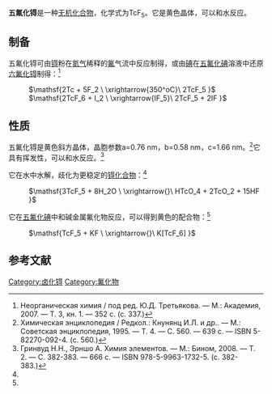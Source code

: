 {{Chembox
| Name = 
| NameEn = Technetium pentafluoride
| ImageFile = 
|  ImageSize = 
|  ImageAlt = 
| IUPACName = 
| IUPACNameZh = 
| OtherNames = 氟化锝(V)
| Section1 = {{Chembox Identifiers
|   CASNo = 31052-14-9
|   CASNo_Ref = {{cascite}}
|   PubChem = 
|   SMILES =  }}
| Section2 = {{Chembox Properties
|   Formula = TcF<sub>5</sub>
|   MolarMass = 192.899
|   Appearance = 黄色晶体
|   Density = 
|   MeltingPtC = 50
|   BoilingPt = 
|   Solubility =  }}
| Section3 = {{Chembox Hazards
|   MainHazards = 
|   FlashPt = 
|   Autoignition =  }}
}}
'''五氟化锝'''是一种[[无机化合物|无机化合物]]，化学式为TcF<sub>5</sub>。它是黄色晶体，可以和水反应。

==制备==
五氟化锝可由[[锝|锝]]粉在[[氮气|氮气]]稀释的[[氟|氟]]气流中反应制得，或由[[碘|碘]]在[[五氟化碘|五氟化碘]]溶液中还原[[六氟化锝|六氟化锝]]制得：<ref name=Третьяков>Неорганическая химия / под ред. Ю.Д. Третьякова. — М.: Академия, 2007. — Т. 3, кн. 1. — 352 с. (с. 337.)</ref>
: <math>\mathsf{2Tc + 5F_2 \ \xrightarrow{350^oC}\ 2TcF_5 }</math>
: <math>\mathsf{2TcF_6 + I_2 \ \xrightarrow{IF_5}\ 2TcF_5 + 2IF }</math>
==性质==
五氟化锝是黄色斜方晶体，晶胞参数a=0.76 nm，b=0.58 nm，c=1.66 nm。<ref>Химическая энциклопедия / Редкол.: Кнунянц И.Л. и др.. — М.: Советская энциклопедия, 1995. — Т. 4. — С. 560. — 639 с. — ISBN 5-82270-092-4. (с. 560.)</ref>它具有挥发性，可以和水反应。<ref name=Гринвуд>Гринвуд Н.Н., Эрншо А. Химия элементов. — М.: Бином, 2008. — Т. 2. — С. 382-383. — 666 с. — ISBN 978-5-9963-1732-5. (с. 382-383.)</ref>

它在水中水解，歧化为更稳定的[[锝化合物|锝化合物]]：<ref name=Гринвуд />
: <math>\mathsf{3TcF_5 + 8H_2O \ \xrightarrow{}\ HTcO_4 + 2TcO_2 + 15HF }</math>

它在[[五氟化碘|五氟化碘]]中和碱金属氟化物反应，可以得到黄色的配合物：<ref name=Третьяков />
: <math>\mathsf{TcF_5 + KF \ \xrightarrow{}\ K[TcF_6] }</math>

==参考文献==
{{reflist}}

{{锝化合物}}
{{氟化物}}

[[Category:卤化锝|Category:卤化锝]]
[[Category:氟化物|Category:氟化物]]